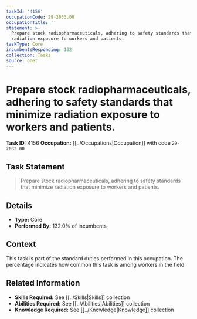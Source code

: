 ```yaml
---
taskId: '4156'
occupationCode: 29-2033.00
occupationTitle: ''
statement: >-
  Prepare stock radiopharmaceuticals, adhering to safety standards that minimize
  radiation exposure to workers and patients.
taskType: Core
incumbentsResponding: 132
collection: Tasks
source: onet
---
```

# Prepare stock radiopharmaceuticals, adhering to safety standards that minimize radiation exposure to workers and patients.

**Task ID:** 4156
**Occupation:** [[../Occupations|Occupation]] with code `29-2033.00`

## Task Statement

> Prepare stock radiopharmaceuticals, adhering to safety standards that minimize radiation exposure to workers and patients.

## Details

- **Type:** Core
- **Performed By:** 132.0% of incumbents

## Context

This task is part of the standard duties performed in this occupation. The percentage indicates how common this task is among workers in the field.

## Related Information

- **Skills Required:** See [[../Skills|Skills]] collection
- **Abilities Required:** See [[../Abilities|Abilities]] collection
- **Knowledge Required:** See [[../Knowledge|Knowledge]] collection
